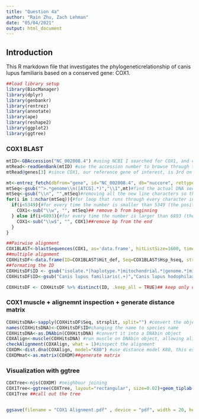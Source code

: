 ```yaml
---
title: "Question 4a"
author: "Rain Zhu, Zach Lehman"
date: "05/04/2021"
output: html_document
---
```


## Introduction
This R markdown file that investigates the phylogeneticrelationship of canis lupus familiaris based on a conserved gene: COX1.
```r
##load library setup 
library(BiocManager)
library(dplyr)
library(genbankr) 
library(rentrez)
library(annotate)
library(ape)
library(reshape2)
library(ggplot2)
library(ggtree)
```

### COX1 BLAST 

```r
mtID<-GBAccession("NC_002008.4") #using NCBI I searched for COX1, and canis lupus familiaris [organism], i find this accession number
mtRead<-readGenBank(mtID) #use the accession number to browse through the gene bank 
mtRead@genes[3] #since COX1, our reference gene of interest, is 3rd on the list, we can index it to see the exact range of the gene. The IRange given is 5349-6893. So let's snip to be just this range!

mt<-entrez_fetch(dbfrom="gene", id="NC_002008.4", db="nuccore", rettype="fasta") #download the COX1 reference genome from Genbank with the accession NC_002008.4
mtSeq<-gsub("^>.*genome\\n([ATCG].*)","\\1",mt)#find the actual DNA sequence by capturing only the parts containing ATCG (after the word "genome", the last word in the name)
mtSeq<-gsub("\\n", "",mtSeq)#removing all the new line characters so that it is not cut in pieces
for(i in 1:nchar(mtSeq)){#for loop that runs through every character in the sequence
  if(i<5349){#for every time the number is smaller than 5349 (the position where the COX1 begins)
    COX1<-sub("\\w", "", mtSeq)## remove b from beginning 
  } else if(i>6893){#for every time the number is larger than 6893 (the position where the COX1 ends)
    COX1<-sub("\\w$", "", COX1)##remove bp from the end 
  }
}

##Pairwise alignment
COX1BLAST<-blastSequences(COX1, as='data.frame', hitListSize=1600, timeout=1000) #pairwise alignment search using our gene 
##multiple alignment
COXHitsDF<-data.frame(ID=COX1BLAST$Hit_def, Seq=COX1BLAST$Hsp_hseq, stringsAsFactors=FALSE)
##formating the ID
COXHitsDF$ID <- gsub("isolate.*|haplotype.*|mitochondrial.*|genome.*|mitochondrion.*", "", COXHitsDF$ID)## filter out different genes from the same species by removing the part that indicate the genetic difference, keeping only the species name
COXHitsDF$ID<-gsub("Canis lupus familiaris(.+)","Canis lupus hodophilax", COXHitsDF$ID)## filter out different genes from the same species by removing the part that indicate the genetic difference, keeping only the species name

COXHitsDF <- COXHitsDF %>% distinct(ID, .keep_all = TRUE)## keep only distinct species and remove identical 
```

### COX1 muscle + alignemnt inspection + generate distance matrix 

```r
COXHitsDNA<-sapply(COXHitsDF$Seq, strsplit, split="") #convert the object to one with seperate column for each basepair using strsplit()and sapply() to split the DA for each row
names(COXHitsDNA)<-COXHitsDF$ID#changing the name to species name
COXHitsDNA<-as.DNAbin(COXHitsDNA) #convert it into a DNAbin object 
COXAlign<-muscle(COXHitsDNA) #run muscle on DNAbin object, allowing alignment of canis lupus sequence with blast searches 
checkAlignment(COXAlign, what = 1)#inspect the alignment 
COXDM<-dist.dna(COXAlign, model="K80") #use distance model K80, this estimates a pairwise distance matrix from the sequence data
COXDMmat<-as.matrix(COXDM)##generate matrix
```

### Visualization with ggtree
```r
COXTree<-njs(COXDM) #neighbour joining 
COX1Tree<-ggtree(COXTree, layout="rectangular", size=0.02)+geom_tiplab()+ xlim(0, 0.2)  #generate the phylogenetic tree using ggtree(), arranged in rectangular form with tip labels 
COX1Tree ##call out the tree


ggsave(filename = "COX1 Alignment.pdf" , device = "pdf", width = 20, height = 12 , units = "in" , limitsize = FALSE)##save the tree as pdf
```
